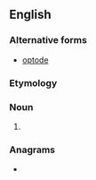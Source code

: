 ==English==

===Alternative forms===
* [[optode]]

===Etymology===
{{blend|optical|electrode|lang=en}}

===Noun===
{{en-noun}}

# {{alternative spelling of|optode|lang=en}}

===Anagrams===
* {{anagrams|en|a=deooprt|pet door|toe drop|torpedo|trooped}}